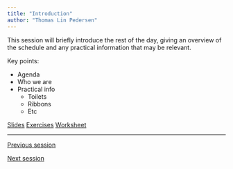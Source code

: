 ```yaml
---
title: "Introduction"
author: "Thomas Lin Pedersen"
---
```


This session will briefly introduce the rest of the day, giving an overview of the schedule and any practical information that may be relevant.

Key points:

* Agenda
* Who we are
* Practical info
  * Toilets
  * Ribbons
  * Etc

::: {.text-center .plain}
:::::: {.btn-group}
[Slides](../slides/1_introduction.qmd){.btn .btn-primary role="button"}
[Exercises](){.btn .btn-success .disabled role="button"}
[Worksheet](){.btn .btn-secondary .disabled role="button"}
::::::
:::

---

::: {.d-flex .justify-content-between}
[<i class="bi bi-caret-left"></i> Previous session](){.btn .btn-sm .btn-outline-secondary .disabled role="button"}

[Next session <i class="bi bi-caret-right"></i>](../sessions/2_ggplot2.qmd){.btn .btn-sm .btn-outline-secondary role="button"}
:::
